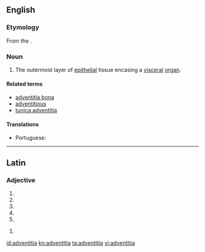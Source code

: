 ==English==

===Etymology===
From the {{etyl|la|en}} {{m|la|adventitius||extraneous}}.

===Noun===
{{en-noun|-}}
{{wikipedia}}

# {{label|en|anatomy|histology}} The outermost layer of [[epithelial]] tissue encasing a [[visceral]] [[organ]].

====Related terms====
* [[adventitia bona]]
* [[adventitious]]
* [[tunica adventitia]]

====Translations====
{{trans-top|layer encasing a visceral organ}}
* Portuguese: {{t|pt|adventícia|f}}
{{trans-mid}}
{{trans-bottom}}

----

==Latin==

===Adjective===
{{la-adj-form|adventītia}}

# {{inflection of|adventītius||nom|f|s|lang=la}}
# {{inflection of|adventītius||nom|n|p|lang=la}}
# {{inflection of|adventītius||acc|n|p|lang=la}}
# {{inflection of|adventītius||voc|f|s|lang=la}}
# {{inflection of|adventītius||voc|n|p|lang=la}}

{{la-adj-form|adventītiā}}

# {{inflection of|adventītius||abl|f|s|lang=la}}

[[id:adventitia]]
[[kn:adventitia]]
[[ta:adventitia]]
[[vi:adventitia]]
